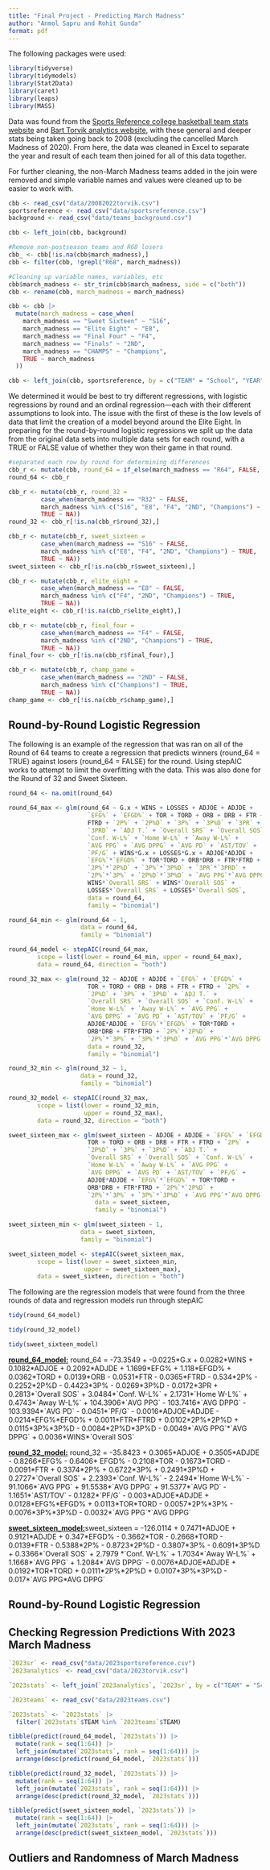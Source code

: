 ```yaml
---
title: "Final Project - Predicting March Madness"
author: "Anmol Sapru and Rohit Gunda"
format: pdf
---
```


The following packages were used:

```r

library(tidyverse)
library(tidymodels)
library(Stat2Data)
library(caret)
library(leaps)
library(MASS)
```

Data was found from the [Sports Reference college basketball team stats website](https://www.sports-reference.com/cbb/seasons/men/2023-school-stats.html) and [Bart Torvik analytics website](https://barttorvik.com/#), with these general and deeper stats being taken going back to 2008 (excluding the cancelled March Madness of 2020). From here, the data was cleaned in Excel to separate the year and result of each team then joined for all of this data together.

For further cleaning, the non-March Madness teams added in the join were removed and simple variable names and values were cleaned up to be easier to work with.

```r

cbb <- read_csv("data/20082022torvik.csv") 
sportsreference <- read_csv("data/sportsreference.csv")
background <- read_csv("data/teams_background.csv")

cbb <- left_join(cbb, background)

#Remove non-postseason teams and R68 losers
cbb_ <- cbb[!is.na(cbb$march_madness),]
cbb <- filter(cbb, !grepl("R68", march_madness))

#Cleaning up variable names, variables, etc
cbb$march_madness <- str_trim(cbb$march_madness, side = c("both"))
cbb <- rename(cbb, march_madness = march_madness) 

cbb <- cbb |>
  mutate(march_madness = case_when(
    march_madness == "Sweet Sixteen" ~ "S16",
    march_madness == "Elite Eight" ~ "E8",
    march_madness == "Final Four" ~ "F4",
    march_madness == "Finals" ~ "2ND",
    march_madness == "CHAMPS" ~ "Champions",
    TRUE ~ march_madness
  ))

cbb <- left_join(cbb, sportsreference, by = c("TEAM" = "School", "YEAR" = "Year"))
```

We determined it would be best to try different regressions, with logistic regressions by round and an ordinal regression---each with their different assumptions to look into. The issue with the first of these is the low levels of data that limit the creation of a model beyond around the Elite Eight. In preparing for the round-by-round logistic regressions we split up the data from the original data sets into multiple data sets for each round, with a TRUE or FALSE value of whether they won their game in that round.

```r

#separated each row by round for determining differences
cbb_r <- mutate(cbb, round_64 = if_else(march_madness == "R64", FALSE, TRUE))
round_64 <- cbb_r

cbb_r <- mutate(cbb_r, round_32 = 
         case_when(march_madness == "R32" ~ FALSE,
         march_madness %in% c("S16", "E8", "F4", "2ND", "Champions") ~ TRUE,
         TRUE ~ NA))
round_32 <- cbb_r[!is.na(cbb_r$round_32),]

cbb_r <- mutate(cbb_r, sweet_sixteen = 
         case_when(march_madness == "S16" ~ FALSE,
         march_madness %in% c("E8", "F4", "2ND", "Champions") ~ TRUE,
         TRUE ~ NA))
sweet_sixteen <- cbb_r[!is.na(cbb_r$sweet_sixteen),]

cbb_r <- mutate(cbb_r, elite_eight = 
         case_when(march_madness == "E8" ~ FALSE,
         march_madness %in% c("F4", "2ND", "Champions") ~ TRUE,
         TRUE ~ NA))
elite_eight <- cbb_r[!is.na(cbb_r$elite_eight),]

cbb_r <- mutate(cbb_r, final_four = 
         case_when(march_madness == "F4" ~ FALSE,
         march_madness %in% c("2ND", "Champions") ~ TRUE,
         TRUE ~ NA))
final_four <- cbb_r[!is.na(cbb_r$final_four),]

cbb_r <- mutate(cbb_r, champ_game = 
         case_when(march_madness == "2ND" ~ FALSE,
         march_madness %in% c("Champions") ~ TRUE,
         TRUE ~ NA))
champ_game <- cbb_r[!is.na(cbb_r$champ_game),]
```

## Round-by-Round Logistic Regression

The following is an example of the regression that was ran on all of the Round of 64 teams to create a regression that predicts winners (round_64 = TRUE) against losers (round_64 = FALSE) for the round. Using stepAIC works to attempt to limit the overfitting with the data. This was also done for the Round of 32 and Sweet Sixteen.

```r

round_64 <- na.omit(round_64)

round_64_max <- glm(round_64 ~ G.x + WINS + LOSSES + ADJOE + ADJDE + 
                      `EFG%` + `EFGD%` + TOR + TORD + ORB + DRB + FTR +
                      FTRD + `2P%` + `2P%D` + `3P%` + `3P%D` + `3PR` +
                      `3PRD` + `ADJ T.` + `Overall SRS` + `Overall SOS` +   
                      `Conf. W-L%` + `Home W-L%` + `Away W-L%` + 
                      `AVG PPG` + `AVG DPPG` + `AVG PD` + `AST/TOV` + 
                      `PF/G` + WINS*G.x + LOSSES*G.x + ADJOE*ADJDE +
                      `EFG%`*`EFGD%` + TOR*TORD + ORB*DRB + FTR*FTRD +
                      `2P%`*`2P%D` + `3P%`*`3P%D` + `3PR`*`3PRD` +
                      `2P%`*`3P%` + `2P%D`*`3P%D` + `AVG PPG`*`AVG DPPG` +
                      WINS*`Overall SRS` + WINS*`Overall SOS` +
                      LOSSES*`Overall SRS` + LOSSES*`Overall SOS`,     
                      data = round_64,
                      family = "binomial")

round_64_min <- glm(round_64 ~ 1,
                    data = round_64,
                    family = "binomial")

round_64_model <- stepAIC(round_64_max,
        scope = list(lower = round_64_min, upper = round_64_max),
        data = round_64, direction = "both")
```

```r

round_32_max <- glm(round_32 ~ ADJOE + ADJDE + `EFG%` + `EFGD%` +
                      TOR + TORD + ORB + DRB + FTR + FTRD + `2P%` + 
                      `2P%D` + `3P%` + `3P%D` + `ADJ T.` + 
                      `Overall SRS` + `Overall SOS` + `Conf. W-L%` + 
                      `Home W-L%` + `Away W-L%` + `AVG PPG` + 
                      `AVG DPPG` + `AVG PD` + `AST/TOV` + `PF/G` + 
                      ADJOE*ADJDE + `EFG%`*`EFGD%` + TOR*TORD + 
                      ORB*DRB + FTR*FTRD + `2P%`*`2P%D` + 
                      `2P%`*`3P%` + `3P%`*`3P%D` + `AVG PPG`*`AVG DPPG`,
                      data = round_32,
                      family = "binomial")

round_32_min <- glm(round_32 ~ 1,
                    data = round_32,
                    family = "binomial")

round_32_model <- stepAIC(round_32_max,
        scope = list(lower = round_32_min, 
                     upper = round_32_max),
        data = round_32, direction = "both")
```

```r

sweet_sixteen_max <- glm(sweet_sixteen ~ ADJOE + ADJDE + `EFG%` + `EFGD%` +
                      TOR + TORD + ORB + DRB + FTR + FTRD + `2P%` + 
                      `2P%D` + `3P%` + `3P%D` + `ADJ T.` + 
                      `Overall SRS` + `Overall SOS` + `Conf. W-L%` + 
                      `Home W-L%` + `Away W-L%` + `AVG PPG` + 
                      `AVG DPPG` + `AVG PD` + `AST/TOV` + `PF/G` + 
                      ADJOE*ADJDE + `EFG%`*`EFGD%` + TOR*TORD + 
                      ORB*DRB + FTR*FTRD + `2P%`*`2P%D` + 
                      `2P%`*`3P%` + `3P%`*`3P%D` + `AVG PPG`*`AVG DPPG`,
                        data = sweet_sixteen,
                        family = "binomial")

sweet_sixteen_min <- glm(sweet_sixteen ~ 1,
                    data = sweet_sixteen,
                    family = "binomial")

sweet_sixteen_model <- stepAIC(sweet_sixteen_max,
        scope = list(lower = sweet_sixteen_min,
                     upper = sweet_sixteen_max),
        data = sweet_sixteen, direction = "both")
```

The following are the regression models that were found from the three rounds of data and regression models run through stepAIC

```r

tidy(round_64_model)

tidy(round_32_model)

tidy(sweet_sixteen_model)
```

[**round_64_model:**]{.underline} round_64 = -73.3549 + -0.0225\*G.x + 0.0282\*WINS + 0.1082\*ADJOE + 0.2092\*ADJDE + 1.1699\*EFG% + 1.118\*EFGD% + 0.0362\*TORD + 0.0139\*ORB - 0.0531\*FTR - 0.0365\*FTRD - 0.534\*2P% - 0.2252\*2P%D - 0.4423\*3P% - 0.0269\*3P%D - 0.0172\*3PR + 0.2813\*\`Overall SOS\` + 3.0484\*\`Conf. W-L%\` + 2.1731\*\`Home W-L%\` + 0.4743\*\`Away W-L%\` + 104.3906\*\`AVG PPG\` - 103.7416\*\`AVG DPPG\` - 103.9394\*\`AVG PD\` - 0.0451\*\`PF/G\` - 0.0016\*ADJOE\*ADJDE - 0.0214\*EFG%\*EFGD% + 0.0011\*FTR\*FTRD + 0.0102\*2P%\*2P%D + 0.0115\*3P%\*3P%D - 0.0084\*2P%D\*3P%D - 0.0049\*\`AVG PPG\`\*\`AVG DPPG\` + 0.0036\*WINS\*\`Overall SOS\`

[**round_32_model:**]{.underline} round_32 = -35.8423 + 0.3065\*ADJOE + 0.3505\*ADJDE - 0.8266\*EFG% - 0.6406\* EFGD% - 0.2108\*TOR - 0.1673\*TORD - 0.0091\*FTR + 0.3374\*2P% + 0.6722\*3P% + 0.2491\*3P%D + 0.2727\*\`Overall SOS\` + 2.2393\*\`Conf. W-L%\` - 2.2494\*\`Home W-L%\` - 91.1066\*\`AVG PPG\` + 91.5538\*\`AVG DPPG\` + 91.5377\*\`AVG PD\` - 1.1651\*\`AST/TOV\` - 0.1282\*\`PF/G\` - 0.003\*ADJOE\*ADJDE + 0.0128\*EFG%\*EFGD% + 0.0113\*TOR\*TORD - 0.0057\*2P%\*3P% - 0.0076\*3P%\*3P%D - 0.0032\*\`AVG PPG\`\*\`AVG DPPG\`

[**sweet_sixteen_model:**]{.underline}sweet_sixteen = -126.0114 + 0.7471\*ADJOE + 0.9121\*ADJDE + 0.347\*EFGD% - 0.3662\*TOR - 0.2668\*TORD - 0.0139\*FTR - 0.5388\*2P% - 0.8723\*2P%D - 0.3807\*3P% - 0.6091\*3P%D + 0.3366\*\`Overall SOS\` + 2.7979 \*\`Conf. W-L%\` + 1.7034\*\`Away W-L%\` + 1.1668\*\`AVG PPG\` + 1.2084\*\`AVG DPPG\` - 0.0076\*ADJOE\*ADJDE + 0.0192\*TOR\*TORD + 0.0111\*2P%\*2P%D + 0.0107\*3P%\*3P%D - 0.017\*\`AVG PPG\*AVG DPPG\`

## Round-by-Round Logistic Regression

## Checking Regression Predictions With 2023 March Madness

```r

`2023sr` <- read_csv("data/2023sportsreference.csv")
`2023analytics` <- read_csv("data/2023torvik.csv")

`2023stats` <- left_join(`2023analytics`, `2023sr`, by = c("TEAM" = "School"))

`2023teams` <- read_csv("data/2023teams.csv")

`2023stats` <- `2023stats` |>
  filter(`2023stats`$TEAM %in% `2023teams`$TEAM)

tibble(predict(round_64_model, `2023stats`)) |>
  mutate(rank = seq(1:64)) |>
  left_join(mutate(`2023stats`, rank = seq(1:64))) |>
  arrange(desc(predict(round_64_model, `2023stats`)))

tibble(predict(round_32_model, `2023stats`)) |>
  mutate(rank = seq(1:64)) |>
  left_join(mutate(`2023stats`, rank = seq(1:64))) |>
  arrange(desc(predict(round_32_model, `2023stats`)))

tibble(predict(sweet_sixteen_model, `2023stats`)) |>
  mutate(rank = seq(1:64)) |>
  left_join(mutate(`2023stats`, rank = seq(1:64))) |>
  arrange(desc(predict(sweet_sixteen_model, `2023stats`)))
```

## Outliers and Randomness of March Madness
